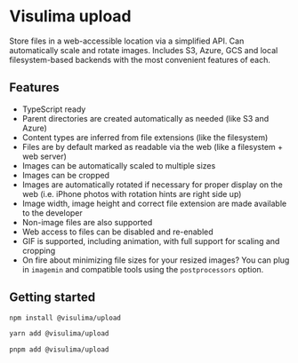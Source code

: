 # Visulima upload

Store files in a web-accessible location via a simplified API. Can automatically scale and rotate images. Includes S3, Azure, GCS and local filesystem-based backends with the most convenient features of each.

## Features

- TypeScript ready
- Parent directories are created automatically as needed (like S3 and Azure)
- Content types are inferred from file extensions (like the filesystem)
- Files are by default marked as readable via the web (like a filesystem + web server)
- Images can be automatically scaled to multiple sizes
- Images can be cropped
- Images are automatically rotated if necessary for proper display on the web (i.e. iPhone photos with rotation hints are right side up)
- Image width, image height and correct file extension are made available to the developer
- Non-image files are also supported
- Web access to files can be disabled and re-enabled
- GIF is supported, including animation, with full support for scaling and cropping
- On fire about minimizing file sizes for your resized images? You can plug in `imagemin` and compatible tools using the `postprocessors` option.

## Getting started


```sh
npm install @visulima/upload
```

```sh
yarn add @visulima/upload
```

```sh
pnpm add @visulima/upload
```

